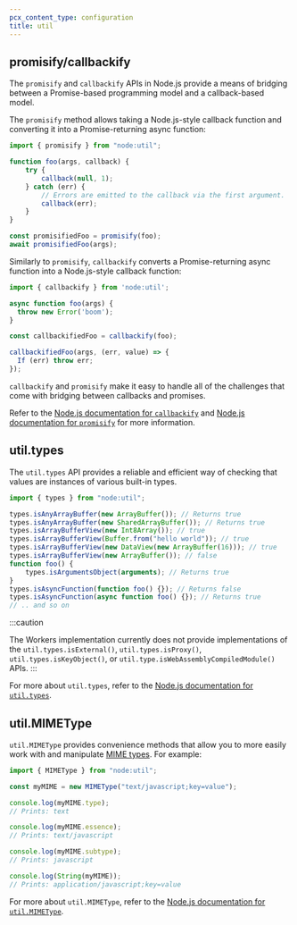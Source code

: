 ```yaml
---
pcx_content_type: configuration
title: util
---
```



<Render file="nodejs-compat-howto" product="workers" />

## promisify/callbackify

The `promisify` and `callbackify` APIs in Node.js provide a means of bridging between a Promise-based programming model and a callback-based model.

The `promisify` method allows taking a Node.js-style callback function and converting it into a Promise-returning async function:

```js
import { promisify } from "node:util";

function foo(args, callback) {
	try {
		callback(null, 1);
	} catch (err) {
		// Errors are emitted to the callback via the first argument.
		callback(err);
	}
}

const promisifiedFoo = promisify(foo);
await promisifiedFoo(args);
```

Similarly to `promisify`, `callbackify` converts a Promise-returning async function into a Node.js-style callback function:

```js
import { callbackify } from 'node:util';

async function foo(args) {
  throw new Error('boom');
}

const callbackifiedFoo = callbackify(foo);

callbackifiedFoo(args, (err, value) => {
  If (err) throw err;
});
```

`callbackify` and `promisify` make it easy to handle all of the challenges that come with bridging between callbacks and promises.

Refer to the [Node.js documentation for `callbackify`](https://nodejs.org/dist/latest-v19.x/docs/api/util.html#utilcallbackifyoriginal) and [Node.js documentation for `promisify`](https://nodejs.org/dist/latest-v19.x/docs/api/util.html#utilpromisifyoriginal) for more information.

## util.types

The `util.types` API provides a reliable and efficient way of checking that values are instances of various built-in types.

```js
import { types } from "node:util";

types.isAnyArrayBuffer(new ArrayBuffer()); // Returns true
types.isAnyArrayBuffer(new SharedArrayBuffer()); // Returns true
types.isArrayBufferView(new Int8Array()); // true
types.isArrayBufferView(Buffer.from("hello world")); // true
types.isArrayBufferView(new DataView(new ArrayBuffer(16))); // true
types.isArrayBufferView(new ArrayBuffer()); // false
function foo() {
	types.isArgumentsObject(arguments); // Returns true
}
types.isAsyncFunction(function foo() {}); // Returns false
types.isAsyncFunction(async function foo() {}); // Returns true
// .. and so on
```

:::caution

The Workers implementation currently does not provide implementations of the `util.types.isExternal()`, `util.types.isProxy()`, `util.types.isKeyObject()`, or `util.type.isWebAssemblyCompiledModule()` APIs.
:::

For more about `util.types`, refer to the [Node.js documentation for `util.types`](https://nodejs.org/dist/latest-v19.x/docs/api/util.html#utiltypes).

## util.MIMEType

`util.MIMEType` provides convenience methods that allow you to more easily work with and manipulate [MIME types](https://developer.mozilla.org/en-US/docs/Web/HTTP/Basics_of_HTTP/MIME_types). For example:

```js
import { MIMEType } from "node:util";

const myMIME = new MIMEType("text/javascript;key=value");

console.log(myMIME.type);
// Prints: text

console.log(myMIME.essence);
// Prints: text/javascript

console.log(myMIME.subtype);
// Prints: javascript

console.log(String(myMIME));
// Prints: application/javascript;key=value
```

For more about `util.MIMEType`, refer to the [Node.js documentation for `util.MIMEType`](https://nodejs.org/api/util.html#class-utilmimetype).
